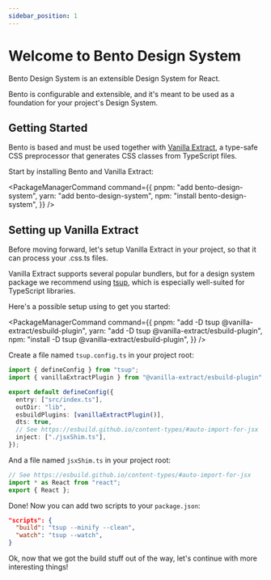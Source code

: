 ```yaml
---
sidebar_position: 1
---
```



# Welcome to Bento Design System

Bento Design System is an extensible Design System for React.

Bento is configurable and extensible, and it's meant to be used as a foundation for your project's Design System.

## Getting Started

Bento is based and must be used together with [Vanilla Extract](https://vanilla-extract.style/), a type-safe CSS preprocessor that generates CSS classes from TypeScript files.

Start by installing Bento and Vanilla Extract:

<PackageManagerCommand
  command={{
    pnpm: "add bento-design-system",
    yarn: "add bento-design-system",
    npm: "install bento-design-system",
  }}
/>

## Setting up Vanilla Extract

Before moving forward, let's setup Vanilla Extract in your project, so that it can process your .css.ts files.

Vanilla Extract supports several popular bundlers, but for a design system package we recommend using [tsup](https://tsup.egoist.sh/), which is especially well-suited for TypeScript libraries.

Here's a possible setup using to get you started:

<PackageManagerCommand
  command={{
    pnpm: "add -D tsup @vanilla-extract/esbuild-plugin",
    yarn: "add -D tsup @vanilla-extract/esbuild-plugin",
    npm: "install -D tsup @vanilla-extract/esbuild-plugin",
  }}
/>

Create a file named `tsup.config.ts` in your project root:

```ts
import { defineConfig } from "tsup";
import { vanillaExtractPlugin } from "@vanilla-extract/esbuild-plugin";

export default defineConfig({
  entry: ["src/index.ts"],
  outDir: "lib",
  esbuildPlugins: [vanillaExtractPlugin()],
  dts: true,
  // See https://esbuild.github.io/content-types/#auto-import-for-jsx
  inject: ["./jsxShim.ts"],
});
```

And a file named `jsxShim.ts` in your project root:

```ts
// See https://esbuild.github.io/content-types/#auto-import-for-jsx
import * as React from "react";
export { React };
```

Done! Now you can add two scripts to your `package.json`:

```json
"scripts": {
  "build": "tsup --minify --clean",
  "watch": "tsup --watch",
}
```

Ok, now that we got the build stuff out of the way, let's continue with more interesting things!
